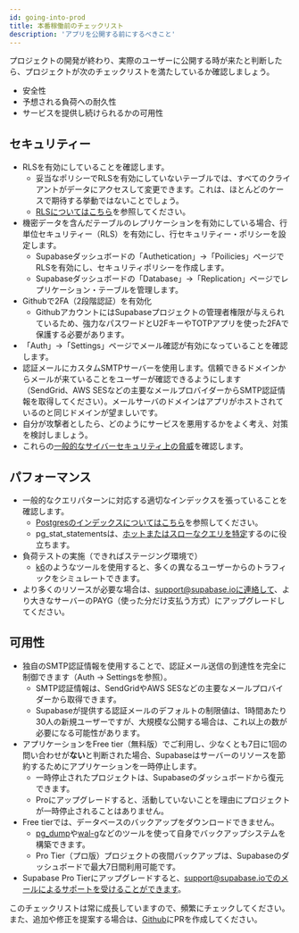 ```yaml
---
id: going-into-prod
title: 本番稼働前のチェックリスト
description: 'アプリを公開する前にするべきこと'
---
```


プロジェクトの開発が終わり、実際のユーザーに公開する時が来たと判断したら、プロジェクトが次のチェックリストを満たしているか確認しましょう。

- 安全性
- 予想される負荷への耐久性
- サービスを提供し続けられるかの可用性

## セキュリティー

- RLSを有効にしていることを確認します。
    - 妥当なポリシーでRLSを有効にしていないテーブルでは、すべてのクライアントがデータにアクセスして変更できます。これは、ほとんどのケースで期待する挙動ではないことでしょう。
    - [RLSについてはこちら](/docs/guides/auth/row-level-security)を参照してください。
- 機密データを含んだテーブルのレプリケーションを有効にしている場合、行単位セキュリティー（RLS）を有効にし、行セキュリティー・ポリシーを設定します。
    - Supabaseダッシュボードの「Authetication」→「Poilicies」ページでRLSを有効にし、セキュリティポリシーを作成します。
    - Supabaseダッシュボードの「Database」→「Replication」ページでレプリケーション・テーブルを管理します。
- Githubで2FA（2段階認証）を有効化
    - GithubアカウントにはSupabaseプロジェクトの管理者権限が与えられているため、強力なパスワードとU2FキーやTOTPアプリを使った2FAで保護する必要があります。
- 「Auth」→「Settings」ページでメール確認が有効になっていることを確認します。
- 認証メールにカスタムSMTPサーバーを使用します。信頼できるドメインからメールが来ていることをユーザーが確認できるようにします（SendGrid、AWS SESなどの主要なメールプロバイダーからSMTP認証情報を取得してください）。メールサーバのドメインはアプリがホストされているのと同じドメインが望ましいです。
- 自分が攻撃者としたら、どのようにサービスを悪用するかをよく考え、対策を検討しましょう。
- これらの[一般的なサイバーセキュリティ上の脅威](https://auth0.com/docs/security/prevent-threats)を確認します。

## パフォーマンス

- 一般的なクエリパターンに対応する適切なインデックスを張っていることを確認します。
    - [Postgresのインデックスについてはこちら](https://www.enterprisedb.com/postgres-tutorials/overview-postgresql-indexes)を参照してください。
    - pg_stat_statementsは、[ホットまたはスローなクエリを特定](https://www.virtual-dba.com/blog/postgresql-performance-identifying-hot-and-slow-queries/)するのに役立ちます。
- 負荷テストの実施（できればステージング環境で）
    - [k6](https://k6.io/)のようなツールを使用すると、多くの異なるユーザーからのトラフィックをシミュレートできます。
- より多くのリソースが必要な場合は、support@supabase.ioに連絡して、より大きなサーバーのPAYG（使った分だけ支払う方式）にアップグレードしてください。

## 可用性

- 独自のSMTP認証情報を使用することで、認証メール送信の到達性を完全に制御できます（Auth → Settingsを参照）。
    - SMTP認証情報は、SendGridやAWS SESなどの主要なメールプロバイダーから取得できます。
    - Supabaseが提供する認証メールのデフォルトの制限値は、1時間あたり30人の新規ユーザーですが、大規模な公開する場合は、これ以上の数が必要になる可能性があります。
- アプリケーションをFree tier（無料版）でご利用し、少なくとも7日に1回の問い合わせが**ない**と判断された場合、Supabaseはサーバーのリソースを節約するためにアプリケーションを一時停止します。
    - 一時停止されたプロジェクトは、Supabaseのダッシュボードから復元できます。
    - Proにアップグレードすると、活動していないことを理由にプロジェクトが一時停止されることはありません。
- Free tierでは、データベースのバックアップをダウンロードできません。
    - [pg_dump](https://www.postgresqltutorial.com/postgresql-backup-database/)や[wal-g](https://github.com/wal-g/wal-g)などのツールを使って自身でバックアップシステムを構築できます。
    - Pro Tier（プロ版）プロジェクトの夜間バックアップは、Supabaseのダッシュボードで最大7日間利用可能です。
- Supabase Pro Tierにアップグレードすると、support@supabase.ioでのメールによるサポートを受けることができます。

このチェックリストは常に成長していますので、頻繁にチェックしてください。また、追加や修正を提案する場合は、[Github](https://github.com/supabase/supabase)にPRを作成してください。
